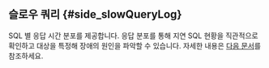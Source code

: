 ## 슬로우 쿼리 {#side_slowQueryLog}

SQL 별 응답 시간 분포를 제공합니다. 응답 분포를 통해 지연 SQL 현황을 직관적으로 확인하고 대상을 특정해 장애의 원인을 파악할 수 있습니다. 자세한 내용은 [다음 문서](slow-query)를 참조하세요.
